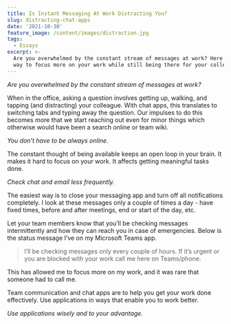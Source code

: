 ```yaml
---
title: Is Instant Messaging At Work Distracting You?
slug: distracting-chat-apps
date: '2021-10-30'
feature_image: /content/images/distraction.jpg
tags:
  - Essays
excerpt: >-
  Are you overwhelmed by the constant stream of messages at work? Here's an easy
  way to focus more on your work while still being there for your colleagues.
---
```

_Are you overwhelmed by the constant stream of messages at work?_

When in the office, asking a question involves getting up, walking, and tapping (and distracting) your colleague. With chat apps, this translates to switching tabs and typing away the question. Our impulses to do this becomes more that we start reaching out even for minor things which otherwise would have been a search online or team wiki.

_You don’t have to be always online._

The constant thought of being available keeps an open loop in your brain. It makes it hard to focus on your work. It affects getting meaningful tasks done.

_Check chat and email less frequently._

The easiest way is to close your messaging app and turn off all notifications completely. I look at these messages only a couple of times a day - have fixed times, before and after meetings, end or start of the day, etc.

Let your team members know that you’ll be checking messages intermittently and how they can reach you in case of emergencies. Below is the status message I’ve on my Microsoft Teams app.

> I’ll be checking messages only every couple of hours. If it’s urgent or you are blocked with your work call me here on Teams/phone.

This has allowed me to focus more on my work, and it was rare that someone had to call me.

Team communication and chat apps are to help you get your work done effectively. Use applications in ways that enable you to work better.

_Use applications wisely and to your advantage._
